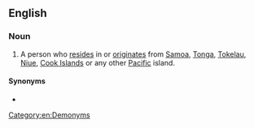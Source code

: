 {{wikipedia}}

==English==

===Noun===
{{en-noun|head=[[Pacific]] [[islander|Islander]]}}

# A person who [[reside]]s in or [[originate]]s from [[Samoa]], [[Tonga]], [[Tokelau]], [[Niue]], [[Cook Islands]] or any other [[Pacific]] island.

====Synonyms====
* {{l|en|Islander}}

[[Category:en:Demonyms]]